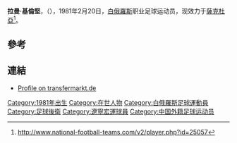 {{Football player infobox
| playername= 克林克
| fullname = 
| nickname = 
| image =
| dateofbirth = {{Birth date and age|1981|2|20|mf=y}} 
| cityofbirth = 
| countryofbirth = [[白俄羅斯|白俄羅斯]]
| height = {{height|meters=1.92}}
| currentclub  = [[索利戈爾斯克礦工足球俱樂部|薩克杜亞]]
| position = [[後衛_(足球)|後衛]]
| youthyears = 
| youthclubs = 
| years = 2000-02 <br> 2003 <br> 2003-05 <br> 2006 <br> 2007-08 <br> 2008 <br> 2009-
| clubs = {{tsl|en|FC Dnepr-Transmash Mahilyow||特蘭斯邁}} <br> [[明斯克戴拿模足球會|明斯克戴拿模]] <br> [[新波洛茨克足球俱樂部|納夫田]] <br> [[高美爾足球俱樂部|高美爾]] <br> [[若基諾魚雷足球俱樂部|FC魚雷]] <br> [[遼寧宏運|遼寧宏運]] <br> [[索利戈爾斯克礦工足球俱樂部|薩克杜亞]]
| caps(goals) = 63 (4) <br> 10 (0) <br> 37 (5) <br> 14 (0) <br> 34 (1) <br> 18 (5) <br> 18 (1)
| nationalyears = 2007-
| nationalteam = [[白俄羅斯國家足球隊|白俄羅斯]]
| nationalcaps(goals) = 5 (0)
| pcupdate = 7 May 2010
| ntupdate = 18 May 2009 (UTC)
}}
'''拉曼·基倫堅'''，（'''{{lang-be|Раман Кірэнкін}}'''），1981年2月20日，[[白俄羅斯|白俄羅斯]]职业足球运动员，现效力于[[索利戈爾斯克礦工足球俱樂部|薩克杜亞]]<ref>http://www.national-football-teams.com/v2/player.php?id=25057</ref>。

==參考==
{{reflist}} 

==連結==
* {{de icon}} [https://web.archive.org/web/20080421010000/http://www.transfermarkt.de/de/spieler/60745/romankirenkin/profil.html Profile on transfermarkt.de]

{{DEFAULTSORT:Kirenkin, Raman}}
[[Category:1981年出生|Category:1981年出生]]
[[Category:在世人物|Category:在世人物]]
[[Category:白俄羅斯足球運動員|Category:白俄羅斯足球運動員]]
[[Category:足球後衛|Category:足球後衛]]
[[Category:遼寧宏運球員|Category:遼寧宏運球員]]
[[Category:中国外籍足球运动员|Category:中国外籍足球运动员]]